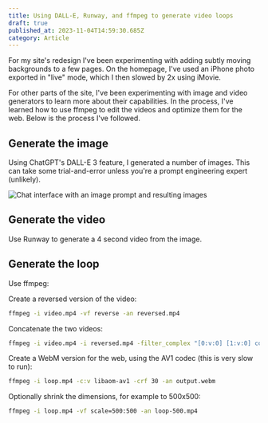 ```yaml
---
title: Using DALL-E, Runway, and ffmpeg to generate video loops
draft: true
published_at: 2023-11-04T14:59:30.685Z
category: Article
---
```


For my site's redesign I've been experimenting with adding subtly moving backgrounds to a few pages. On the homepage, I've used an iPhone photo exported in "live" mode, which I then slowed by 2x using iMovie.

For other parts of the site, I've been experimenting with image and video generators to learn more about their capabilities. In the process, I've learned how to use ffmpeg to edit the videos and optimize them for the web. Below is the process I've followed.

## Generate the image

Using ChatGPT's DALL-E 3 feature, I generated a number of images. This can take some trial-and-error unless you're a prompt engineering expert (unlikely).

![Chat interface with an image prompt and resulting images](/uploads/dall-e-blog-illustration.webp)

## Generate the video

Use Runway to generate a 4 second video from the image.

## Generate the loop

Use ffmpeg:

Create a reversed version of the video:

```sh
ffmpeg -i video.mp4 -vf reverse -an reversed.mp4
```

Concatenate the two videos:

```sh
ffmpeg -i video.mp4 -i reversed.mp4 -filter_complex "[0:v:0] [1:v:0] concat=n=2:v=1 [v]" -map "[v]" -an loop.mp4
```

Create a WebM version for the web, using the AV1 codec (this is very slow to run):

```sh
ffmpeg -i loop.mp4 -c:v libaom-av1 -crf 30 -an output.webm
```

Optionally shrink the dimensions, for example to 500x500:

```sh
ffmpeg -i loop.mp4 -vf scale=500:500 -an loop-500.mp4
```
